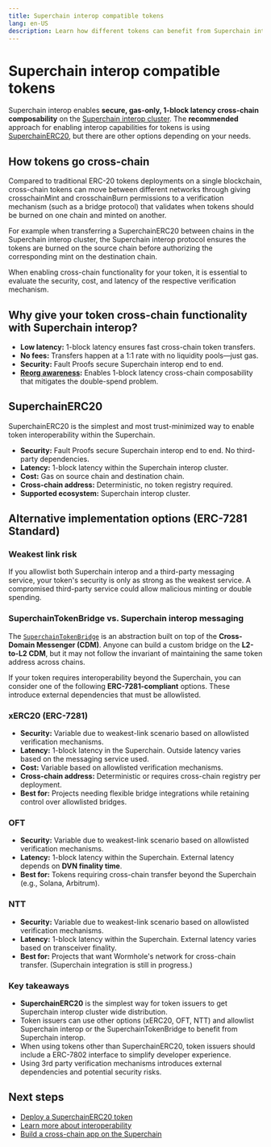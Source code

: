 ```yaml
---
title: Superchain interop compatible tokens
lang: en-US
description: Learn how different tokens can benefit from Superchain interop and benefit from secure, low-latency, cross-chain composability.
---
```



<InteropCallout />

# Superchain interop compatible tokens

Superchain interop enables **secure, gas-only, 1-block latency cross-chain composability** on the [Superchain interop cluster](/stack/interop/explainer#superchain-interop-cluster).
The **recommended** approach for enabling interop capabilities for tokens is using [SuperchainERC20](/stack/interop/superchain-erc20), but there are other options depending on your needs.

## How tokens go cross-chain

Compared to traditional ERC-20 tokens deployments on a single blockchain, cross-chain tokens can move between different networks through giving crosschainMint and crosschainBurn permissions to a verification mechanism (such as a bridge protocol) that validates when tokens should be burned on one chain and minted on another.

For example when transferring a SuperchainERC20 between chains in the Superchain interop cluster, the Superchain interop protocol ensures the tokens are burned on the source chain before authorizing the corresponding mint on the destination chain.

When enabling cross-chain functionality for your token, it is essential to evaluate the security, cost, and latency of the respective verification mechanism.


## Why give your token cross-chain functionality with Superchain interop?

*   **Low latency:** 1-block latency ensures fast cross-chain token transfers.
*   **No fees:** Transfers happen at a 1:1 rate with no liquidity pools—just gas.
*   **Security:** Fault Proofs secure Superchain interop end to end.
*   **[Reorg awareness](./reorg):** Enables 1-block latency cross-chain composability that mitigates the double-spend problem.

## SuperchainERC20

SuperchainERC20 is the simplest and most trust-minimized way to enable token interoperability within the Superchain.

*   **Security:** Fault Proofs secure Superchain interop end to end. No third-party dependencies.
*   **Latency:** 1-block latency within the Superchain interop cluster.
*   **Cost:** Gas on source chain and destination chain. 
*   **Cross-chain address:** Deterministic, no token registry required. 
*   **Supported ecosystem:** Superchain interop cluster.


## Alternative implementation options (ERC-7281 Standard)

### Weakest link risk

If you allowlist both Superchain interop and a third-party messaging service, your token's security is only as strong as the weakest service.
A compromised third-party service could allow malicious minting or double spending.

### SuperchainTokenBridge vs. Superchain interop messaging

The [`SuperchainTokenBridge`](https://github.com/ethereum-optimism/optimism/blob/develop/packages/contracts-bedrock/src/L2/SuperchainTokenBridge.sol) is an abstraction built on top of the **Cross-Domain Messenger (CDM)**.
Anyone can build a custom bridge on the **L2-to-L2 CDM**, but it may not follow the invariant of maintaining the same token address across chains.

If your token requires interoperability beyond the Superchain, you can consider one of the following **ERC-7281-compliant** options. These introduce external dependencies that must be allowlisted.

### xERC20 (ERC-7281)

*   **Security:** Variable due to weakest-link scenario based on allowlisted verification mechanisms.
*   **Latency:** 1-block latency in the Superchain. Outside latency varies based on the messaging service used.
*   **Cost:** Variable based on allowlisted verification mechanisms.
*   **Cross-chain address:** Deterministic or requires cross-chain registry per deployment.
*   **Best for:** Projects needing flexible bridge integrations while retaining control over allowlisted bridges.

### OFT

*   **Security:** Variable due to weakest-link scenario based on allowlisted verification mechanisms.
*   **Latency:** 1-block latency within the Superchain. External latency depends on **DVN finality time**.
*   **Best for:** Tokens requiring cross-chain transfer beyond the Superchain (e.g., Solana, Arbitrum).

### NTT

*   **Security:** Variable due to weakest-link scenario based on allowlisted verification mechanisms.
*   **Latency:** 1-block latency within the Superchain. External latency varies based on transceiver finality.
*   **Best for:** Projects that want Wormhole's network for cross-chain transfer. (Superchain integration is still in progress.)

### Key takeaways

*   **SuperchainERC20** is the simplest way for token issuers to get Superchain interop cluster wide distribution.
*   Token issuers can use other options (xERC20, OFT, NTT) and allowlist Superchain interop or the SuperchainTokenBridge to benefit from Superchain interop. 
*   When using tokens other than SuperchainERC20, token issuers should include a ERC-7802 interface to simplify developer experience.
*   Using 3rd party verification mechanisms introduces external dependencies and potential security risks.

## Next steps

*   [Deploy a SuperchainERC20 token](/stack/interop/superchain-erc20)
*   [Learn more about interoperability](/stack/interop/explainer)
*   [Build a cross-chain app on the Superchain](/app-developers/get-started)
